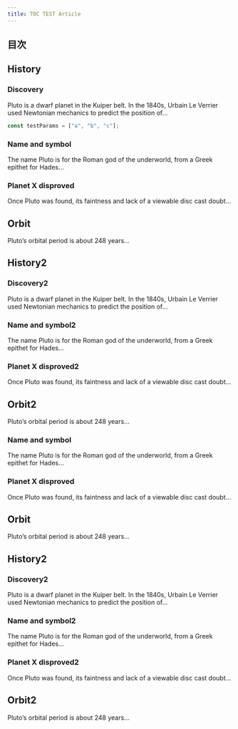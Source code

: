 ```yaml
---
title: TOC TEST Article
---
```


## 目次

## History

### Discovery

Pluto is a dwarf planet in the Kuiper belt.
In the 1840s, Urbain Le Verrier used Newtonian mechanics to predict the
position of…

```ts showLineNumbers
const testParams = ["a", "b", "c"];
```

### Name and symbol

The name Pluto is for the Roman god of the underworld, from a Greek epithet for
Hades…

### Planet X disproved

Once Pluto was found, its faintness and lack of a viewable disc cast doubt…

## Orbit

Pluto’s orbital period is about 248 years…

## History2

### Discovery2

Pluto is a dwarf planet in the Kuiper belt.
In the 1840s, Urbain Le Verrier used Newtonian mechanics to predict the
position of…

### Name and symbol2

The name Pluto is for the Roman god of the underworld, from a Greek epithet for
Hades…

### Planet X disproved2

Once Pluto was found, its faintness and lack of a viewable disc cast doubt…

## Orbit2

Pluto’s orbital period is about 248 years…

### Name and symbol

The name Pluto is for the Roman god of the underworld, from a Greek epithet for
Hades…

### Planet X disproved

Once Pluto was found, its faintness and lack of a viewable disc cast doubt…

## Orbit

Pluto’s orbital period is about 248 years…

## History2

### Discovery2

Pluto is a dwarf planet in the Kuiper belt.
In the 1840s, Urbain Le Verrier used Newtonian mechanics to predict the
position of…

### Name and symbol2

The name Pluto is for the Roman god of the underworld, from a Greek epithet for
Hades…

### Planet X disproved2

Once Pluto was found, its faintness and lack of a viewable disc cast doubt…

## Orbit2

Pluto’s orbital period is about 248 years…
